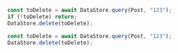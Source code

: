 <BlockSwitcher>
<Block name="TypeScript">

```ts
const toDelete = await DataStore.query(Post, "123");
if (!toDelete) return;
DataStore.delete(toDelete);
```

</Block>
<Block name="JavaScript">

```js
const toDelete = await DataStore.query(Post, "123");
DataStore.delete(toDelete);
```

</Block>
</BlockSwitcher>